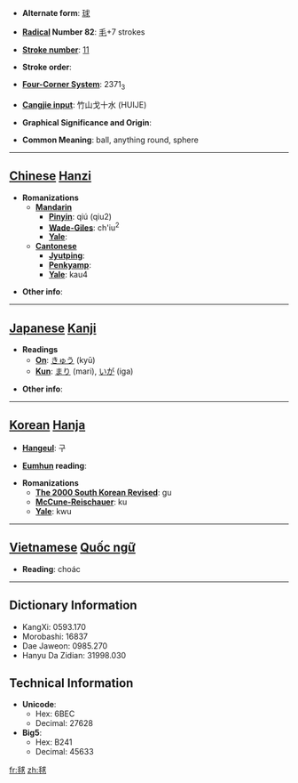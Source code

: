 * '''Alternate form''': [[球]]

* '''[[Wiktionary:Chinese radical index| Radical]] Number 82''': [[Wiktionary:Chinese radical index 毛|毛]]+7 strokes

* '''[[Wiktionary:Chinese total strokes index|Stroke number]]''': [[Wiktionary:Chinese total strokes index 11|11]]

* '''Stroke order''': 

* '''[[Wiktionary:Chinese four corner index|Four-Corner System]]''': 2371<sub>3</sub>

* '''[[Wiktionary:Chinese Cangjie index|Cangjie input]]''': 竹山戈十水 (HUIJE)

* '''Graphical Significance and Origin''': 

* '''Common Meaning''': ball, anything round, sphere

----

== [[Chinese]] [[Hanzi]] ==

* '''Romanizations'''
** '''[[Mandarin]]'''
*** '''[[Pinyin]]''': qiú (qiu2)
*** '''[[Wade-Giles]]''': ch'iu<sup>2</sup>
*** '''[[Yale]]''': 
** '''[[Cantonese]]'''
*** '''[[Jyutping]]''':
*** '''[[Penkyamp]]''': 
*** '''[[Yale]]''': kau4

* '''Other info''': 

----

== [[Japanese]] [[Kanji]] ==

* '''Readings'''
** '''[[On]]''': [[きゅう]] (kyū)
** '''[[Kun]]''': [[まり]] (mari), [[いが]] (iga)

* '''Other info''':  

----

== [[Korean]] [[Hanja]] ==

* '''[[Hangeul]]''': 구

* '''[[Eumhun]] reading''': 

* '''Romanizations'''
** '''[[The 2000 South Korean Revised Romanization|The 2000 South Korean Revised]]''': gu
** '''[[McCune-Reischauer]]''': ku
** '''[[Yale]]''': kwu


----

== [[Vietnamese]] [[Quốc ngữ]] ==

* '''Reading''': choác

----

== Dictionary Information ==

* KangXi: 0593.170
* Morobashi: 16837
* Dae Jaweon: 0985.270
* Hanyu Da Zidian: 31998.030

== Technical Information ==

* '''Unicode''':
** Hex: 6BEC
** Decimal: 27628
* '''Big5''':
** Hex: B241
** Decimal: 45633

[[fr:毬]]
[[zh:毬]]